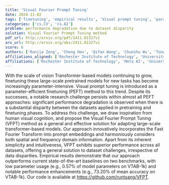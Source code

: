 ```yaml
---
title: 'Visual Fourier Prompt Tuning'
date: 2024-11-02
tags: ['finetuning', 'empirical results', 'Visual prompt tuning', 'parameter-efficient finetuning', 'Fast Fourier Transform', 'spatial domain', 'performance degradation', 'frequency domain', 'state-of-the-art baselines', 'prompt embeddings', 'vision Transformer', 'datasets']
categories: ['cs.CV', 'cs.AI']
problem: performance degradation due to dataset disparity
solution: Visual Fourier Prompt Tuning method
pdf_url: http://arxiv.org/pdf/2411.01327v1
arx_url: http://arxiv.org/abs/2411.01327v1
score: 6
authors: ['Runjia Zeng', 'Cheng Han', 'Qifan Wang', 'Chunshu Wu', 'Tong Geng', 'Lifu Huang', 'Ying Nian Wu', 'Dongfang Liu']
affiliations_aligned: ['Rochester Institute of Technology', 'University of Missouri - Kansas City', 'Meta AI', 'University of Rochester', 'University of Rochester', 'Virginia Tech', 'University of California, Los Angeles', 'Rochester Institute of Technology']
affiliations: ['Rochester Institute of Technology', 'Meta AI', 'University of Rochester', 'University of Missouri - Kansas City', 'Virginia Tech', 'University of California, Los Angeles']
---
```



With the scale of vision Transformer-based models continuing to grow, finetuning these large-scale pretrained models for new tasks has become increasingly parameter-intensive. Visual prompt tuning is introduced as a parameter-efficient finetuning (PEFT) method to this trend. Despite its successes, a notable research challenge persists within almost all PEFT approaches: significant performance degradation is observed when there is a substantial disparity between the datasets applied in pretraining and finetuning phases. To address this challenge, we draw inspiration from human visual cognition, and propose the Visual Fourier Prompt Tuning (VFPT) method as a general and effective solution for adapting large-scale transformer-based models. Our approach innovatively incorporates the Fast Fourier Transform into prompt embeddings and harmoniously considers both spatial and frequency domain information. Apart from its inherent simplicity and intuitiveness, VFPT exhibits superior performance across all datasets, offering a general solution to dataset challenges, irrespective of data disparities. Empirical results demonstrate that our approach outperforms current state-of-the-art baselines on two benchmarks, with low parameter usage (e.g., 0.57% of model parameters on VTAB-1k) and notable performance enhancements (e.g., 73.20% of mean accuracy on VTAB-1k). Our code is avaliable at https://github.com/runtsang/VFPT.